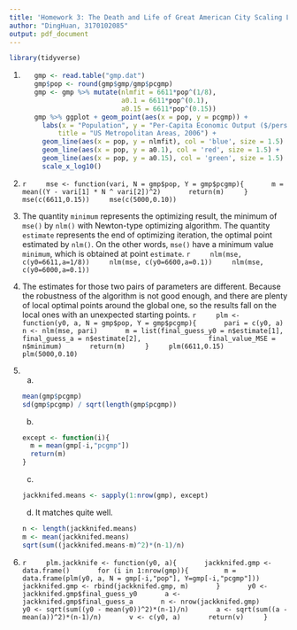 ```yaml
---
title: 'Homework 3: The Death and Life of Great American City Scaling Laws'
author: "DingHuan, 3170102085"
output: pdf_document
---
```

```r
library(tidyverse)
```

1. 
    ```r
    gmp <- read.table("gmp.dat")
    gmp$pop <- round(gmp$gmp/gmp$pcgmp)
    gmp <- gmp %>% mutate(nlmfit = 6611*pop^(1/8),
                          a0.1 = 6611*pop^(0.1),
                          a0.15 = 6611*pop^(0.15))
    gmp %>% ggplot + geom_point(aes(x = pop, y = pcgmp)) +
      labs(x = "Population", y = "Per-Capita Economic Output ($/person-year)",
          title = "US Metropolitan Areas, 2006") + 
      geom_line(aes(x = pop, y = nlmfit), col = 'blue', size = 1.5) + 
      geom_line(aes(x = pop, y = a0.1), col = 'red', size = 1.5) +
      geom_line(aes(x = pop, y = a0.15), col = 'green', size = 1.5) +
      scale_x_log10()
```

2. 
    ```r
    mse <- function(vari, N = gmp$pop, Y = gmp$pcgmp){
      m = mean((Y - vari[1] * N ^ vari[2])^2)
      return(m)
    }
    mse(c(6611,0.15))
    mse(c(5000,0.10))
    ```

4. The quantity `minimum` represents the optimizing result, the minimum of `mse()` by `nlm()` with Newton-type optimizing algorithm. The quantity `estimate` represents the end of optimizing iteration, the optimal point estimated by `nlm()`. On the other words, `mse()` have a minimum value `minimum`, which is obtained at point `estimate`.
    ```r
    nlm(mse, c(y0=6611,a=1/8))
    nlm(mse, c(y0=6600,a=0.1))
    nlm(mse, c(y0=6000,a=0.1))
    ```

5. The estimates for those two pairs of parameters are different. Because the robustness of the algorithm is not good enough, and there are plenty of local optimal points around the global one, so the results fall on the local ones with an unexpected starting points.
    ```r
    plm <- function(y0, a, N = gmp$pop, Y = gmp$pcgmp){
      pari = c(y0, a)
      n <- nlm(mse, pari)
      m = list(final_guess_y0 = n$estimate[1], 
               final_guess_a = n$estimate[2], 
               final_value_MSE = n$minimum)
      return(m)
    }
    plm(6611,0.15)
    plm(5000,0.10)
    ```

6. 
    a. 
    ```r
    mean(gmp$pcgmp)
    sd(gmp$pcgmp) / sqrt(length(gmp$pcgmp))
    ```
    b. 
    ```r
    except <- function(i){
      m = mean(gmp[-i,"pcgmp"])
      return(m)
    }
    ```
    c. 
    ```r
    jackknifed.means <- sapply(1:nrow(gmp), except)
    ```
    d. It matches quite well.
    ```r
    n <- length(jackknifed.means)
    m <- mean(jackknifed.means)
    sqrt(sum((jackknifed.means-m)^2)*(n-1)/n)
    ```
    
7. 
    ```r
    plm.jackknife <- function(y0, a){
      jackknifed.gmp <- data.frame()
      for (i in 1:nrow(gmp)){
        m = data.frame(plm(y0, a, N = gmp[-i,"pop"], Y=gmp[-i,"pcgmp"]))
        jackknifed.gmp <- rbind(jackknifed.gmp, m)
      }
      y0 <- jackknifed.gmp$final_guess_y0
      a <- jackknifed.gmp$final_guess_a
      n <- nrow(jackknifed.gmp)
      y0 <- sqrt(sum((y0 - mean(y0))^2)*(n-1)/n)
      a <- sqrt(sum((a - mean(a))^2)*(n-1)/n)
      v <- c(y0, a)
      return(v)
    }
    ```
    